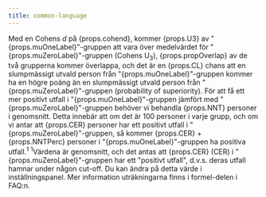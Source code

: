 ```yaml
---
title: common-language
---
```



<Typography variant="body1" gutterBottom>
Med en Cohens <em>d</em> på {props.cohend}, kommer {props.U3} av "{props.muOneLabel}"-gruppen att vara över medelvärdet för "{props.muZeroLabel}"-gruppen (Cohens U<sub>3</sub>), {props.propOverlap} av de två grupperna kommer överlappa, och det är en {props.CL} chans att en slumpmässigt utvald person från "{props.muOneLabel}"-gruppen kommer ha en högre poäng än en slumpmässigt utvald person från "{props.muZeroLabel}"-gruppen (probability of superiority). För att få ett mer positivt utfall i "{props.muOneLabel}"-gruppen jämfört med "{props.muZeroLabel}"-gruppen behöver vi behandla {props.NNT} personer i genomsnitt. Detta innebär att om det är 100 personer i varje grupp, och om vi antar att {props.CER} personer har ett positivt utfall i "{props.muZeroLabel}"-gruppen, så kommer {props.CER} + {props.NNTPerc} personer i "{props.muOneLabel}"-gruppen ha positiva utfall.<sup>1</sup>
</Typography>
<Typography variant="body2" gutterBottom>
<sup>1</sup>Värdena är genomsnitt, och det antas att {props.CER} (CER) i "{props.muZeroLabel}"-gruppen har ett "positivt utfall", d.v.s. deras utfall hamnar under någon cut-off. Du kan ändra på detta värde i inställningspanel. Mer information uträkningarna finns i formel-delen i FAQ:n.
</Typography>
